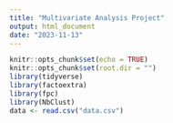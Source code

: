 ```yaml
---
title: "Multivariate Analysis Project"
output: html_document
date: "2023-11-13"
---
```


```r
knitr::opts_chunk$set(echo = TRUE)
knitr::opts_chunk$set(root.dir = "")
library(tidyverse)
library(factoextra)
library(fpc)
library(NbClust)
data <- read.csv("data.csv")
```
